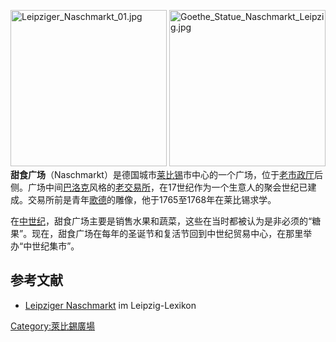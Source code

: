 [[File:Leipziger_Naschmarkt_01.jpg|250px]]
[[File:Goethe_Statue_Naschmarkt_Leipzig.jpg|250px]]
'''甜食广场'''（Naschmarkt）是德国城市[[莱比锡|莱比锡]]市中心的一个广场，位于[[莱比锡老市政厅|老市政厅]]后侧。广场中间[[巴洛克|巴洛克]]风格的[[老交易所_(莱比锡)|老交易所]]，在17世纪作为一个生意人的聚会世纪已建成。交易所前是青年[[歌德|歌德]]的雕像，他于1765至1768年在莱比锡求学。

在[[中世纪|中世纪]]，甜食广场主要是销售水果和蔬菜，这些在当时都被认为是非必须的“糖果”。现在，甜食广场在每年的圣诞节和复活节回到中世纪贸易中心，在那里举办“中世纪集市”。

== 参考文献 ==
* [http://www.leipzig-lexikon.de/STRASSEN/01050.htm Leipziger Naschmarkt] {{Wayback|url=http://www.leipzig-lexikon.de/STRASSEN/01050.htm |date=20190906183557 }} im Leipzig-Lexikon
{{Commonscat|Naschmarkt, Leipzig}}

{{coord|display=title}}

[[Category:萊比錫廣場|Category:萊比錫廣場]]